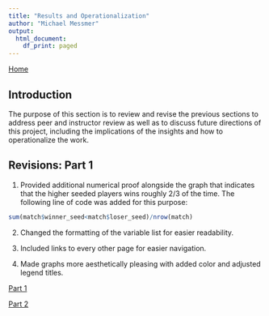 ```yaml
---
title: "Results and Operationalization"
author: "Michael Messmer"
output:
  html_document:
    df_print: paged
---
```

<a href="index.html">Home</a>

## Introduction

The purpose of this section is to review and revise the previous sections to address peer and instructor review as well as to discuss future directions of this project, including the implications of the insights and how to operationalize the work.

## Revisions: Part 1

1. Provided additional numerical proof alongside the graph that indicates that the higher seeded players wins roughly 2/3 of the time. The following line of code was added for this purpose:

```r
sum(match$winner_seed<match$loser_seed)/nrow(match)
```

2. Changed the formatting of the variable list for easier readability.

3. Included links to every other page for easier navigation.

4. Made graphs more aesthetically pleasing with added color and adjusted legend titles.

<a href="deliverable1.html">Part 1</a>

<a href="deliverable2.html">Part 2</a>
